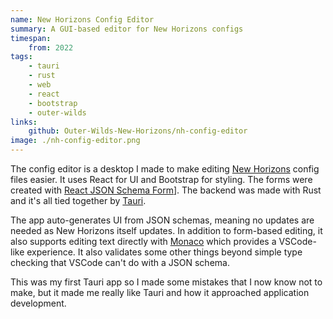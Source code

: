 ```yaml
---
name: New Horizons Config Editor
summary: A GUI-based editor for New Horizons configs
timespan:
    from: 2022
tags:
    - tauri
    - rust
    - web
    - react
    - bootstrap
    - outer-wilds
links:
    github: Outer-Wilds-New-Horizons/nh-config-editor
image: ./nh-config-editor.png
---
```



The config editor is a desktop I made to make editing
[New Horizons](https://nh.outerwildsmods.com) config files easier.
It uses React for UI and Bootstrap for styling.
The forms were created
with [React JSON Schema Form](https://github.com/rjsf-team/react-jsonschema-form)].
The backend was made with Rust and it's all tied together by [Tauri](https://tauri.app).

The app auto-generates UI from JSON schemas,
meaning no updates are needed as New Horizons itself updates.
In addition to form-based editing, it also supports editing text directly with
[Monaco](https://microsoft.github.io/monaco-editor/) which provides a VSCode-like
experience. It also validates some other things beyond simple type checking that
VSCode can't do with a JSON schema.

This was my first Tauri app so I made some mistakes that I now know not to make,
but it made me really like Tauri and how it approached application development.
